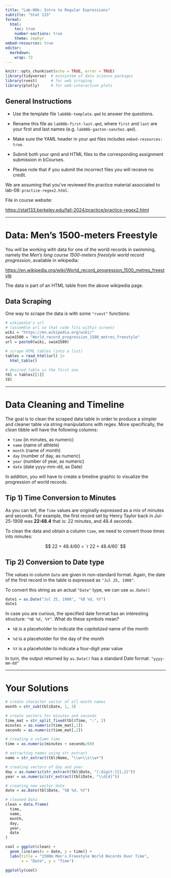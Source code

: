 ---
title: "Lab-08b: Intro to Regular Expressions"
subtitle: "Stat 133"
format: 
  html:
    toc: true
    number-sections: true
    theme: zephyr
embed-resources: true
editor: 
  markdown: 
    wrap: 72
---

```{r setup, include=FALSE}
knitr::opts_chunk$set(echo = TRUE, error = TRUE)
library(tidyverse)  # ecosystem of data science packages 
library(rvest)      # for web scraping
library(plotly)     # for web-interactive plots
```

::: {.callout-note icon="false"}
## General Instructions

-   Use the template file `lab08b-template.qmd` to answer the questions.

-   Rename this file as `lab08b-first-last.qmd`, where `first` and
    `last` are your first and last names (e.g.
    `lab08b-gaston-sanchez.qmd`).

-   Make sure the YAML header in your `qmd` files includes
    `embed-resources: true`.

-   Submit both your qmd and HTML files to the corresponding assignment
    submission in bCourses.

-   Please note that if you submit the incorrect files you will receive
    no credit.
:::

::: callout-important
We are assuming that you've reviewed the practice material associated to
lab-08: `practice-regex2.html`.

File in course website:

<https://stat133.berkeley.edu/fall-2024/practice/practice-regex2.html>
:::

------------------------------------------------------------------------

# Data: Men's 1500-meters Freestyle

You will be working with data for one of the world records in swimming,
namely the *Men's long course 1500-meters freestyle world record
progression*, available in wikipedia:

<https://en.wikipedia.org/wiki/World_record_progression_1500_metres_freestyle>

The data is part of an HTML table from the above wikipedia page.

## Data Scraping

One way to scrape the data is with some `"rvest"` functions:

```{r}
# wikipedia's url
# (assemble url so that code fits within screen)
wiki = "https://en.wikipedia.org/wiki/"
swim1500 = "World_record_progression_1500_metres_freestyle"
url = paste0(wiki, swim1500)

# scrape HTML tables (into a list)
tables = read_html(url) |>
  html_table()
  
# desired table is the first one
tbl = tables[[1]]
tbl
```

------------------------------------------------------------------------

# Data Cleaning and Timeline

The goal is to clean the scraped data table in order to produce a
simpler and cleaner table via string manipulations with regex. More
specifically, the *clean* tibble will have the following columns:

-   `time` (in minutes, as numeric)
-   `name` (name of athlete)
-   `month` (name of month)
-   `day` (number of day, as numeric)
-   `year` (number of year, as numeric)
-   `date` (date yyyy-mm-dd, as Date)

In addition, you will have to create a timeline graphic to visualize the
progression of world records.

## Tip 1) Time Conversion to Minutes

As you can tell, the `Time` values are originally expressed as a mix of
minutes and seconds. For example, the first record set by Henry Taylor
back in Jul-25-1908 was **22:48.4** that is: 22 minutes, and 48.4
seconds.

To clean the data and obtain a column `time`, we need to convert those
times into minutes:

$$
22 + 48.4/60 = `r 22 + 48.4/60`
$$

## Tip 2) Conversion to Date type

The values in column `Date` are given in non-standard format. Again, the
date of the first record in the table is expressed as `"Jul 25, 1908"`.

To convert this string as an actual `"Date"` type, we can use
`as.Date()`

```{r}
date1 = as.Date("Jul 25, 1908", "%B %d, %Y")
date1
```

In case you are curious, the specified date format has an interesting
structure: `"%B %d, %Y"`. What do these symbols mean?

-   `%B` is a placeholder to indicate the *capitalized* name of the
    month

-   `%d` is a placeholder for the day of the month

-   `%Y` is a placeholder to indicate a four-digit year value

In turn, the output returned by `as.Date()` has a standard Date format:
`"yyyy-mm-dd"`

------------------------------------------------------------------------

# Your Solutions

```{r}
# create character vector of all month names
month = str_sub(tbl$Date, 1, 3)
```

```{r}
# create vectors for minutes and seconds
time_mat = str_split_fixed(tbl$Time, ":", 2)
minutes = as.numeric(time_mat[,1])
seconds = as.numeric(time_mat[,2])
```

```{r}
# creating a column time
time = as.numeric(minutes + seconds/60)
```

```{r}
# extracting names using str_extract
name = str_extract(tbl$Name, "\\w+\\s\\w+")
```

```{r}
# creating vectors of day and year
day = as.numeric(str_extract(tbl$Date, "[:digit:]{1,2}"))
year = as.numeric(str_extract(tbl$Date, "\\d{4}"))

# creating new vector date
date = as.Date(tbl$Date, "%B %d, %Y")
```

```{r}
# cleaned data
clean = data.frame(
  time,
  name,
  month,
  day,
  year,
  date
)

cool = ggplot(clean) +
  geom_line(aes(x = date, y = time)) + 
  labs(title = "1500m Men's Freestyle World Records Over Time",
       x = "Date", y = "Time")

ggplotly(cool)
```
